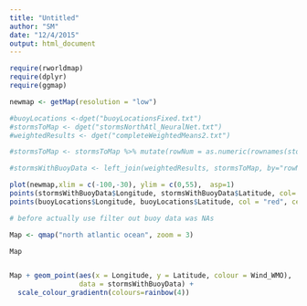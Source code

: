 ```yaml
---
title: "Untitled"
author: "SM"
date: "12/4/2015"
output: html_document
---
```


```r
require(rworldmap)
require(dplyr)
require(ggmap)

```


```r

newmap <- getMap(resolution = "low")

#buoyLocations <-dget("buoyLocationsFixed.txt")
#stormsToMap <- dget("stormsNorthAtl_NeuralNet.txt")
#weightedResults <- dget("completeWeightedMeans2.txt")

#stormsToMap <- stormsToMap %>% mutate(rowNum = as.numeric(rownames(stormsToMap)))

#stormsWithBuoyData <- left_join(weightedResults, stormsToMap, by="rowNum")

plot(newmap,xlim = c(-100,-30), ylim = c(0,55),  asp=1)
points(stormsWithBuoyData$Longitude, stormsWithBuoyData$Latitude, col= "blue", cex =0.6)
points(buoyLocations$Longitude, buoyLocations$Latitude, col = "red", cex = 0.6, pch=16)


```



```r

# before actually use filter out buoy data was NAs

Map <- qmap("north atlantic ocean", zoom = 3)

Map


Map + geom_point(aes(x = Longitude, y = Latitude, colour = Wind_WMO), 
                 data = stormsWithBuoyData) + 
  scale_colour_gradientn(colours=rainbow(4))

```
